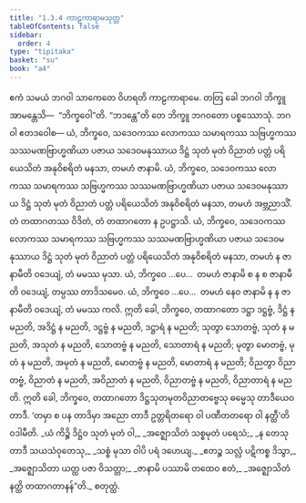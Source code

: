 ```yaml
---
title: "1.3.4 ကာဠကာရာမသုတ္တ"
tableOfContents: false
sidebar:
  order: 4
type: "tipitaka"
basket: "su"
book: "a4"
---
```



<DynamicBreadcrumb />

<Division number="24" book="a4" e="ch" v="15" p="333">

<Paragraph number="166" book="a4">
ဧကံ သမယံ ဘဂဝါ သာကေတေ ဝိဟရတိ ကာဠကာရာမေ. တတြ ခေါ ဘဂဝါ ဘိက္ခူ အာမန္တေသိ—  “ဘိက္ခဝေါ”တိ. “ဘဒန္တေ”တိ တေ ဘိက္ခူ ဘဂဝတော ပစ္စဿောသုံ. ဘဂဝါ ဧတဒဝေါစ—
</Paragraph>

<Paragraph number="167" book="a4">
ယံ, ဘိက္ခဝေ, သဒေဝကဿ လောကဿ သမာရကဿ သဗြဟ္မကဿ သဿမဏဗြာဟ္မဏိယာ ပဇာယ သဒေဝမနုဿာယ ဒိဋ္ဌံ သုတံ မုတံ ဝိညာတံ ပတ္တံ ပရိယေသိတံ အနုဝိစရိတံ မနသာ, တမဟံ ဇာနာမိ.
</Paragraph>

<Paragraph number="168" book="a4">
ယံ, ဘိက္ခဝေ, သဒေဝကဿ လောကဿ သမာရကဿ သဗြဟ္မကဿ သဿမဏဗြာဟ္မဏိယာ ပဇာယ သဒေဝမနုဿာယ ဒိဋ္ဌံ သုတံ မုတံ ဝိညာတံ ပတ္တံ ပရိယေသိတံ အနုဝိစရိတံ မနသာ, တမဟံ အဗ္ဘညာသိံ. တံ တထာဂတဿ ဝိဒိတံ, တံ တထာဂတော န ဥပဋ္ဌာသိ.
</Paragraph>

<Paragraph number="169" book="a4">
ယံ, ဘိက္ခဝေ, သဒေဝကဿ လောကဿ သမာရကဿ သဗြဟ္မကဿ သဿမဏဗြာဟ္မဏိယာ ပဇာယ သဒေဝမနုဿာယ ဒိဋ္ဌံ သုတံ မုတံ ဝိညာတံ ပတ္တံ ပရိယေသိတံ အနုဝိစရိတံ မနသာ, တမဟံ န ဇာနာမီတိ ဝဒေယျံ, တံ မမဿ မုသာ.
</Paragraph>

<Paragraph number="170" book="a4">
ယံ, ဘိက္ခဝေ …ပေ…  တမဟံ ဇာနာမိ စ န စ ဇာနာမီတိ ဝဒေယျံ, တမ္ပဿ တာဒိသမေဝ.
</Paragraph>

<Paragraph number="171" book="a4">
ယံ, ဘိက္ခဝေ …ပေ…  တမဟံ နေဝ ဇာနာမိ န န ဇာနာမီတိ ဝဒေယျံ, တံ မမဿ ကလိ.
</Paragraph>

<Paragraph number="172" book="a4">
ဣတိ ခေါ, ဘိက္ခဝေ, တထာဂတော ဒဋ္ဌာ ဒဋ္ဌဗ္ဗံ, ဒိဋ္ဌံ န မညတိ, အဒိဋ္ဌံ န မညတိ, ဒဋ္ဌဗ္ဗံ န မညတိ, ဒဋ္ဌာရံ န မညတိ; သုတွာ သောတဗ္ဗံ, သုတံ န မညတိ, အသုတံ န မညတိ, သောတဗ္ဗံ န မညတိ, သောတာရံ န မညတိ; မုတွာ မောတဗ္ဗံ, မုတံ န မညတိ, အမုတံ န မညတိ, မောတဗ္ဗံ န မညတိ, မောတာရံ န မညတိ; ဝိညတွာ ဝိညာတဗ္ဗံ, ဝိညာတံ န မညတိ, အဝိညာတံ န မညတိ, ဝိညာတဗ္ဗံ န မညတိ, ဝိညာတာရံ န မညတိ. ဣတိ ခေါ, ဘိက္ခဝေ, တထာဂတော ဒိဋ္ဌသုတမုတဝိညာတဗ္ဗေသု ဓမ္မေသု တာဒီယေဝ တာဒီ. ‘တမှာ စ ပန တာဒိမှာ အညော တာဒီ ဥတ္တရိတရော ဝါ ပဏီတတရော ဝါ နတ္ထီ’တိ ဝဒါမီတိ.
</Paragraph>

<Paragraph number="173" type="verses" book="a4">
_ယံ ကိဉ္စိ ဒိဋ္ဌံဝ သုတံ မုတံ ဝါ,_  
_အဇ္ဈောသိတံ သစ္စမုတံ ပရေသံ;_  
_န တေသု တာဒီ သယသံဝုတေသု,_  
_သစ္စံ မုသာ ဝါပိ ပရံ ဒဟေယျ._  

</Paragraph>

<Paragraph number="174" type="verses" book="a4">
_ဧတဉ္စ သလ္လံ ပဋိကစ္စ ဒိသွာ,_  
_အဇ္ဈောသိတာ ယတ္ထ ပဇာ ဝိသတ္တာ;_  
_ဇာနာမိ ပဿာမိ တထေဝ ဧတံ,_  
_အဇ္ဈောသိတံ နတ္ထိ တထာဂတာနန်”တိ._  


</Paragraph>
</Division>

<Paragraph number="175" type="center" book="a4">
စတုတ္ထံ.
</Paragraph>